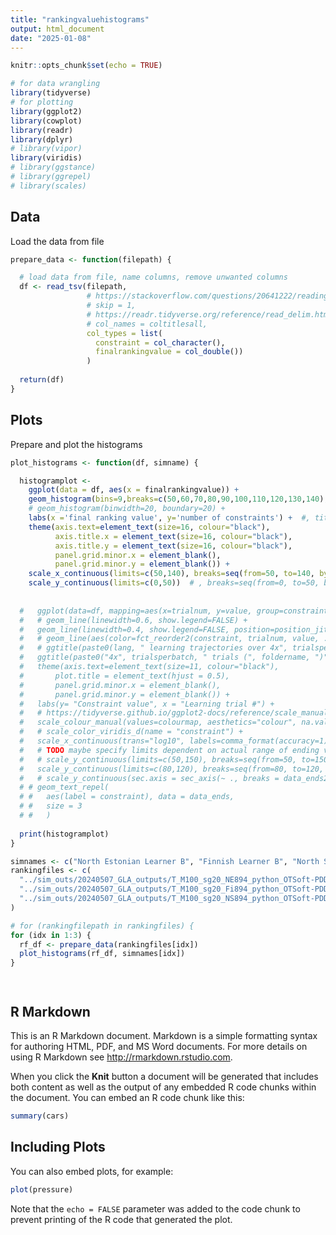```yaml
---
title: "rankingvaluehistograms"
output: html_document
date: "2025-01-08"
---
```


```r
knitr::opts_chunk$set(echo = TRUE)
```

```r
# for data wrangling
library(tidyverse)
# for plotting
library(ggplot2)
library(cowplot)
library(readr)
library(dplyr)
# library(vipor)
library(viridis)
# library(ggstance)
# library(ggrepel)
# library(scales)
```


## Data

Load the data from file

```r
prepare_data <- function(filepath) {

  # load data from file, name columns, remove unwanted columns
  df <- read_tsv(filepath,
                 # https://stackoverflow.com/questions/20641222/reading-csv-using-r-where-header-is-on-the-second-line
                 # skip = 1,
                 # https://readr.tidyverse.org/reference/read_delim.html
                 # col_names = coltitlesall,
                 col_types = list(
                   constraint = col_character(),
                   finalrankingvalue = col_double())
                 )
  
  return(df)
}
```
## Plots

Prepare and plot the histograms

```r

plot_histograms <- function(df, simname) {

  histogramplot <-
    ggplot(data = df, aes(x = finalrankingvalue)) +
    geom_histogram(bins=9,breaks=c(50,60,70,80,90,100,110,120,130,140), colour="black", fill="#1F8179") +
    # geom_histogram(binwidth=20, boundary=20) +
    labs(x ='final ranking value', y='number of constraints') +  #, title = paste0('Final ranking values - ', simname)) +
    theme(axis.text=element_text(size=16, colour="black"),
          axis.title.x = element_text(size=16, colour="black"),
          axis.title.y = element_text(size=16, colour="black"),
          panel.grid.minor.x = element_blank(),
          panel.grid.minor.y = element_blank()) +
    scale_x_continuous(limits=c(50,140), breaks=seq(from=50, to=140, by=10)) +
    scale_y_continuous(limits=c(0,50))  # , breaks=seq(from=0, to=50, by=10))
  
    
  #   ggplot(data=df, mapping=aes(x=trialnum, y=value, group=constraint, colour=constraint)) +
  #   # geom_line(linewidth=0.6, show.legend=FALSE) +
  #   geom_line(linewidth=0.4, show.legend=FALSE, position=position_jitter(w=0, h=1)) +
  #   # geom_line(aes(color=fct_reorder2(constraint, trialnum, value, .fun = last2)), linewidth=0.6, show.legend=FALSE) +  # can replace all the fct business with just "constraint"
  #   # ggtitle(paste0(lang, " learning trajectories over 4x", trialsperbatch, " trials (exp ", lang, experimentnum, ": ", foldername, ")")) +
  #   ggtitle(paste0("4x", trialsperbatch, " trials (", foldername, ")")) +
  #   theme(axis.text=element_text(size=11, colour="black"),
  #       plot.title = element_text(hjust = 0.5),
  #       panel.grid.minor.x = element_blank(),
  #       panel.grid.minor.y = element_blank()) +
  #   labs(y= "Constraint value", x = "Learning trial #") +
  #   # https://tidyverse.github.io/ggplot2-docs/reference/scale_manual.html
  #   scale_colour_manual(values=colourmap, aesthetics="colour", na.value="red") +
  #   # scale_color_viridis_d(name = "constraint") +
  #   scale_x_continuous(trans="log10", labels=comma_format(accuracy=1)) +
  #   # TODO maybe specify limits dependent on actual range of ending values?
  #   # scale_y_continuous(limits=c(50,150), breaks=seq(from=50, to=150, by=10))
  #   scale_y_continuous(limits=c(80,120), breaks=seq(from=80, to=120, by=10))
  #   # scale_y_continuous(sec.axis = sec_axis(~ ., breaks = data_ends2)) +
  # # geom_text_repel(
  # #   aes(label = constraint), data = data_ends, 
  # #   size = 3
  # #   )
    
  print(histogramplot)
}


```

```r

simnames <- c("North Estonian Learner B", "Finnish Learner B", "North Seto Learner B")
rankingfiles <- c(
  "../sim_outs/20240507_GLA_outputs/T_M100_sg20_NE894_python_OTSoft-PDDP-NEst_GLA/NEst_T_M100_sg20_finalrankingvalues.txt",
  "../sim_outs/20240507_GLA_outputs/T_M100_sg20_Fi894_python_OTSoft-PDDP-Fin_GLA/Fin_T_M100_sg20_finalrankingvalues.txt",
  "../sim_outs/20240507_GLA_outputs/T_M100_sg20_NS894_python_OTSoft-PDDP-NSeto_GLA/NSeto_T_M100_sg20_finalrankingvalues.txt"
)

# for (rankingfilepath in rankingfiles) {
for (idx in 1:3) {
  rf_df <- prepare_data(rankingfiles[idx])
  plot_histograms(rf_df, simnames[idx])
}




```

## R Markdown

This is an R Markdown document. Markdown is a simple formatting syntax for authoring HTML, PDF, and MS Word documents. For more details on using R Markdown see <http://rmarkdown.rstudio.com>.

When you click the **Knit** button a document will be generated that includes both content as well as the output of any embedded R code chunks within the document. You can embed an R code chunk like this:

```r
summary(cars)
```

## Including Plots

You can also embed plots, for example:

```r
plot(pressure)
```

Note that the `echo = FALSE` parameter was added to the code chunk to prevent printing of the R code that generated the plot.
